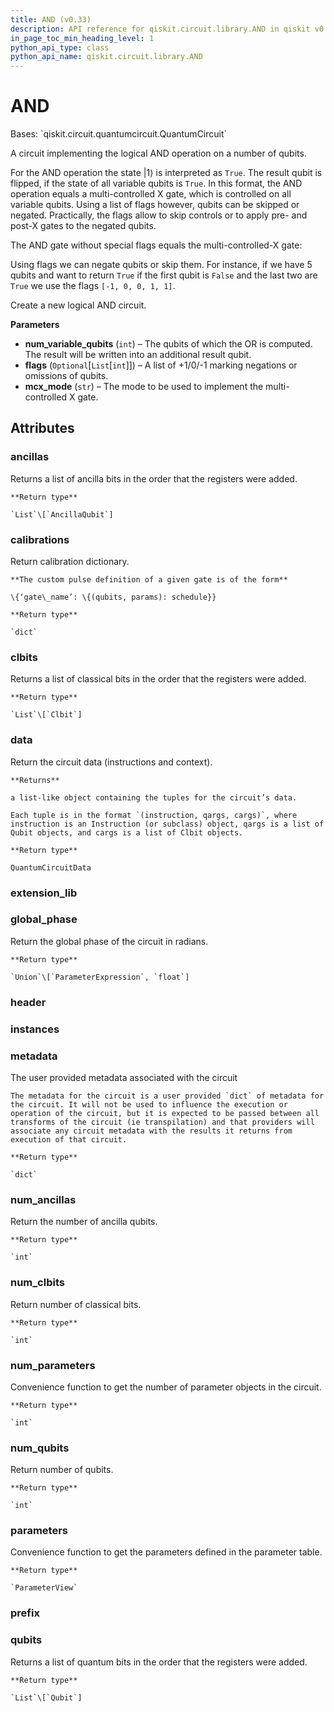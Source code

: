 ```yaml
---
title: AND (v0.33)
description: API reference for qiskit.circuit.library.AND in qiskit v0.33
in_page_toc_min_heading_level: 1
python_api_type: class
python_api_name: qiskit.circuit.library.AND
---
```


# AND

<Class id="qiskit.circuit.library.AND" isDedicatedPage={true} github="https://github.com/qiskit/qiskit/tree/stable/0.19/qiskit/circuit/library/boolean_logic/quantum_and.py" signature="AND(num_variable_qubits, flags=None, mcx_mode='noancilla')" modifiers="class">
  Bases: `qiskit.circuit.quantumcircuit.QuantumCircuit`

  A circuit implementing the logical AND operation on a number of qubits.

  For the AND operation the state $|1\rangle$ is interpreted as `True`. The result qubit is flipped, if the state of all variable qubits is `True`. In this format, the AND operation equals a multi-controlled X gate, which is controlled on all variable qubits. Using a list of flags however, qubits can be skipped or negated. Practically, the flags allow to skip controls or to apply pre- and post-X gates to the negated qubits.

  The AND gate without special flags equals the multi-controlled-X gate:

  Using flags we can negate qubits or skip them. For instance, if we have 5 qubits and want to return `True` if the first qubit is `False` and the last two are `True` we use the flags `[-1, 0, 0, 1, 1]`.

  Create a new logical AND circuit.

  **Parameters**

  *   **num\_variable\_qubits** (`int`) – The qubits of which the OR is computed. The result will be written into an additional result qubit.
  *   **flags** (`Optional`\[`List`\[`int`]]) – A list of +1/0/-1 marking negations or omissions of qubits.
  *   **mcx\_mode** (`str`) – The mode to be used to implement the multi-controlled X gate.

  ## Attributes

  ### ancillas

  <Attribute id="qiskit.circuit.library.AND.ancillas">
    Returns a list of ancilla bits in the order that the registers were added.

    **Return type**

    `List`\[`AncillaQubit`]
  </Attribute>

  ### calibrations

  <Attribute id="qiskit.circuit.library.AND.calibrations">
    Return calibration dictionary.

    **The custom pulse definition of a given gate is of the form**

    \{‘gate\_name’: \{(qubits, params): schedule}}

    **Return type**

    `dict`
  </Attribute>

  ### clbits

  <Attribute id="qiskit.circuit.library.AND.clbits">
    Returns a list of classical bits in the order that the registers were added.

    **Return type**

    `List`\[`Clbit`]
  </Attribute>

  ### data

  <Attribute id="qiskit.circuit.library.AND.data">
    Return the circuit data (instructions and context).

    **Returns**

    a list-like object containing the tuples for the circuit’s data.

    Each tuple is in the format `(instruction, qargs, cargs)`, where instruction is an Instruction (or subclass) object, qargs is a list of Qubit objects, and cargs is a list of Clbit objects.

    **Return type**

    QuantumCircuitData
  </Attribute>

  ### extension\_lib

  <Attribute id="qiskit.circuit.library.AND.extension_lib" attributeValue="'include &#x22;qelib1.inc&#x22;;'" />

  ### global\_phase

  <Attribute id="qiskit.circuit.library.AND.global_phase">
    Return the global phase of the circuit in radians.

    **Return type**

    `Union`\[`ParameterExpression`, `float`]
  </Attribute>

  ### header

  <Attribute id="qiskit.circuit.library.AND.header" attributeValue="'OPENQASM 2.0;'" />

  ### instances

  <Attribute id="qiskit.circuit.library.AND.instances" attributeValue="9" />

  ### metadata

  <Attribute id="qiskit.circuit.library.AND.metadata">
    The user provided metadata associated with the circuit

    The metadata for the circuit is a user provided `dict` of metadata for the circuit. It will not be used to influence the execution or operation of the circuit, but it is expected to be passed between all transforms of the circuit (ie transpilation) and that providers will associate any circuit metadata with the results it returns from execution of that circuit.

    **Return type**

    `dict`
  </Attribute>

  ### num\_ancillas

  <Attribute id="qiskit.circuit.library.AND.num_ancillas">
    Return the number of ancilla qubits.

    **Return type**

    `int`
  </Attribute>

  ### num\_clbits

  <Attribute id="qiskit.circuit.library.AND.num_clbits">
    Return number of classical bits.

    **Return type**

    `int`
  </Attribute>

  ### num\_parameters

  <Attribute id="qiskit.circuit.library.AND.num_parameters">
    Convenience function to get the number of parameter objects in the circuit.

    **Return type**

    `int`
  </Attribute>

  ### num\_qubits

  <Attribute id="qiskit.circuit.library.AND.num_qubits">
    Return number of qubits.

    **Return type**

    `int`
  </Attribute>

  ### parameters

  <Attribute id="qiskit.circuit.library.AND.parameters">
    Convenience function to get the parameters defined in the parameter table.

    **Return type**

    `ParameterView`
  </Attribute>

  ### prefix

  <Attribute id="qiskit.circuit.library.AND.prefix" attributeValue="'circuit'" />

  ### qubits

  <Attribute id="qiskit.circuit.library.AND.qubits">
    Returns a list of quantum bits in the order that the registers were added.

    **Return type**

    `List`\[`Qubit`]
  </Attribute>
</Class>


